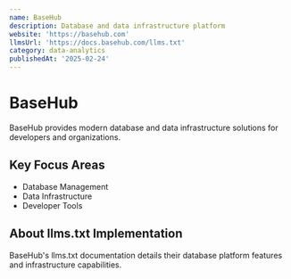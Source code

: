 ```yaml
---
name: BaseHub
description: Database and data infrastructure platform
website: 'https://basehub.com'
llmsUrl: 'https://docs.basehub.com/llms.txt'
category: data-analytics
publishedAt: '2025-02-24'
---
```


# BaseHub

BaseHub provides modern database and data infrastructure solutions for developers and organizations.

## Key Focus Areas

- Database Management
- Data Infrastructure
- Developer Tools

## About llms.txt Implementation

BaseHub's llms.txt documentation details their database platform features and infrastructure capabilities.
